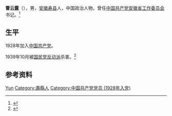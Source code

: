 '''曹云露'''（{{bd|1910年||1939年|10月}}），男，[[安徽|安徽]][[寿县|寿县]]人，中国政治人物，曾任[[中国共产党安徽省工作委员会|中国共产党安徽省工作委员会]]书记。<ref>{{Cite book|title=安徽人物大辞典|author=戎毓明主编; 王仪之, 方平, 叶洪渠等副主编|publisher=团结出版社|year=1992|isbn=|location=北京|pages=}}</ref>

== 生平 ==
1928年加入[[中国共产党|中国共产党]]。

1939年10月被[[国民党反动派|国民党反动派]]杀害。<ref>{{Cite web|title=曹云露|url=http://www.81.cn/yljnt/2018-05/02/content_8021043.htm|accessdate=2020-08-10|work=中华英烈网}}</ref>

== 参考资料 ==
{{reflist}}

{{中国人物小作品}}

{{Authority control}}
{{DEFAULTSORT:Cao曹}}
[[Category:曹姓|Yun]]
[[Category:壽縣人|Category:壽縣人]]
[[Category:中国共产党党员_(1928年入党)|Category:中国共产党党员 (1928年入党)]]